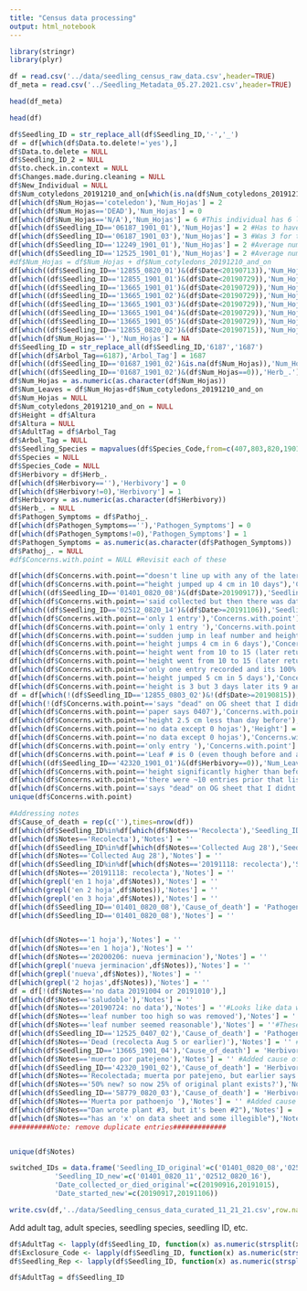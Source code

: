 ```yaml
---
title: "Census data processing"
output: html_notebook
---
```


```r
library(stringr)
library(plyr)
```

```r
df = read.csv('../data/seedling_census_raw_data.csv',header=TRUE)
df_meta = read.csv('../Seedling_Metadata_05.27.2021.csv',header=TRUE)
```

```r
head(df_meta)
```

```r
head(df)
```

```r
df$Seedling_ID = str_replace_all(df$Seedling_ID,'-','_')
df = df[which(df$Data.to.delete!='yes'),]
df$Data.to.delete = NULL
df$Seedling_ID_2 = NULL
df$to.check.in.context = NULL
df$Changes.made.during.cleaning = NULL
df$New_Individual = NULL
df$Num_cotyledons_20191210_and_on[which(is.na(df$Num_cotyledons_20191210_and_on))] = 0
df[which(df$Num_Hojas=='coteledon'),'Num_Hojas'] = 2
df[which(df$Num_Hojas=='DEAD'),'Num_Hojas'] = 0
df[which(df$Num_Hojas=='N/A'),'Num_Hojas'] = 6 #This individual has 6 leaves several days later, so looks like a missed entry
df[which(df$Seedling_ID=='06187_1901_01'),'Num_Hojas'] = 2 #Has to have been 2 (leaflets were orginally counted as leaves, but switched to leaves until collected)
df[which(df$Seedling_ID=='06187_1901_03'),'Num_Hojas'] = 3 #Was 3 for the rest of the time, so must have been 3
df[which(df$Seedling_ID=='12249_1901_01'),'Num_Hojas'] = 2 #Average number for similarly sized simarouba
df[which(df$Seedling_ID=='12525_1901_01'),'Num_Hojas'] = 2 #Average number for similarly sized simarouba
#df$Num_Hojas = df$Num_Hojas + df$Num_cotyledons_20191210_and_on
df[which((df$Seedling_ID=='12855_0820_01')&(df$Date<20190713)),'Num_Hojas'] = 0 #Germinating seedling that had 0 value for leaves for the next few timepoints
df[which((df$Seedling_ID=='12855_1901_01')&(df$Date<20190729)),'Num_Hojas'] = 3 #Was 3 thereafter, so was likely 3
df[which((df$Seedling_ID=='13665_1901_01')&(df$Date<20190729)),'Num_Hojas'] = 3 #Checked photo
df[which((df$Seedling_ID=='13665_1901_02')&(df$Date<20190729)),'Num_Hojas'] = 2 #Checked photo
df[which((df$Seedling_ID=='13665_1901_03')&(df$Date<20190729)),'Num_Hojas'] = 1 #Average for similarly sized seedlings
df[which((df$Seedling_ID=='13665_1901_04')&(df$Date<20190729)),'Num_Hojas'] = 1 #Checked photo
df[which((df$Seedling_ID=='13665_1901_05')&(df$Date<20190729)),'Num_Hojas'] = 0 #Checked photo
df[which((df$Seedling_ID=='12855_0820_02')&(df$Date<20190715)),'Num_Hojas'] = 0 #Had 0 for several censuses after
df[which(df$Num_Hojas==''),'Num_Hojas'] = NA
df$Seedling_ID = str_replace_all(df$Seedling_ID,'6187','1687')
df[which(df$Arbol_Tag==6187),'Arbol_Tag'] = 1687
df[which((df$Seedling_ID=='01687_1901_02')&is.na(df$Num_Hojas)),'Num_Hojas'] = 2 #Likely first two leaves before being clipped
df[which((df$Seedling_ID=='01687_1901_02')&(df$Num_Hojas==0)),'Herb_.'] = 1 #Leaves clipped
df$Num_Hojas = as.numeric(as.character(df$Num_Hojas))
df$Num_Leaves = df$Num_Hojas+df$Num_cotyledons_20191210_and_on
df$Num_Hojas = NULL
df$Num_cotyledons_20191210_and_on = NULL
df$Height = df$Altura
df$Altura = NULL
df$AdultTag = df$Arbol_Tag
df$Arbol_Tag = NULL
df$Seedling_Species = mapvalues(df$Species_Code,from=c(407,803,820,1901),to=c('DG','HC','HT','SA'))
df$Species = NULL
df$Species_Code = NULL
df$Herbivory = df$Herb_.
df[which(df$Herbivory==''),'Herbivory'] = 0
df[which(df$Herbivory!=0),'Herbivory'] = 1
df$Herbivory = as.numeric(as.character(df$Herbivory))
df$Herb_. = NULL
df$Pathogen_Symptoms = df$Pathoj_.
df[which(df$Pathogen_Symptoms==''),'Pathogen_Symptoms'] = 0
df[which(df$Pathogen_Symptoms!=0),'Pathogen_Symptoms'] = 1
df$Pathogen_Symptoms = as.numeric(as.character(df$Pathogen_Symptoms))
df$Pathoj_. = NULL
#df$Concerns.with.point = NULL #Revisit each of these
```

```r
df[which(df$Concerns.with.point=="doesn't line up with any of the later points in terms of height"),'Concerns.with.point'] = '' #Germinating seedlings can sprout pretty quickly. Not an issue
df[which(df$Concerns.with.point=="height jumped up 4 cm in 10 days"),'Concerns.with.point'] = '' #Not unusual
df[which((df$Seedling_ID=='01401_0820_08')&(df$Date>20190917)),'Seedling_ID'] = '01401_0820_11'
df[which(df$Concerns.with.point=='said collected but then there was data afterwards'),'Concerns.with.point'] = ''
df[which((df$Seedling_ID=='02512_0820_14')&(df$Date>=20191106)),'Seedling_ID'] = '02512_0820_16'
df[which(df$Concerns.with.point=='only 1 entry'),'Concerns.with.point'] = ''#Actually many nore entries
df[which(df$Concerns.with.point=='only 1 entry '),'Concerns.with.point'] = ''#Must have died quickly
df[which(df$Concerns.with.point=='sudden jump in leaf number and height in 4 days; consistent for rest of entries for this point'),'Concerns.with.point'] = ''#Looks like it just finished germninating
df[which(df$Concerns.with.point=='height jumps 4 cm in 6 days'),'Concerns.with.point'] = ''#Finished germinating
df[which(df$Concerns.with.point=='height went from 10 to 15 (later returns to 10)'),'Height'] = 10#Looks like issue with data entry given overlapping issue with leaf count. Height should be 10
df[which(df$Concerns.with.point=='height went from 10 to 15 (later returns to 10)'),'Concerns.with.point'] = ''#Issue resolved in previous line
df[which(df$Concerns.with.point=='only one entry recorded and its 100% herbivory'),'Concerns.with.point'] = ''#New germination was eaten by an herbivore
df[which(df$Concerns.with.point=='height jumped 5 cm in 5 days'),'Concerns.with.point'] = ''#Finished germinating
df[which(df$Concerns.with.point=='height is 3 but 3 days later its 9 and stays that way'),'Concerns.with.point'] = ''#Finished germinating
df = df[which(!(df$Seedling_ID=='12855_0803_02')&!(df$Date>=20190815)),] #Additional data after the seedling died.
df[which(!(df$Concerns.with.point=='says "dead" on OG sheet that I didnt make but there is later data; deleted rest of "dead\' entries and moved into "deleted sheet"')),] #Additional data after the seedling died.
df[which(df$Concerns.with.point=='paper says 0407'),'Concerns.with.point'] = '' #Seems to have been sorted out
df[which(df$Concerns.with.point=='height 2.5 cm less than day before'),'Concerns.with.point'] = '' #Noise in measurement
df[which(df$Concerns.with.point=='no data except 0 hojas'),'Height'] = 0 #Looks like it was just starting to germinate
df[which(df$Concerns.with.point=='no data except 0 hojas'),'Concerns.with.point'] = '' #Looks like it was just starting to germinate
df[which(df$Concerns.with.point=='only entry '),'Concerns.with.point'] = '' #Looks like it was collected or died quickly
df[which(df$Concerns.with.point=='Leaf # is 0 (even though before and after its 2/3)'),'Concerns.with.point'] = '' #Plant must have recovered, but should check photos
df[which((df$Seedling_ID=='42320_1901_01')&(df$Herbivory==0)),'Num_Leaves'] = 2#Leaf number 1 once herbivory shows up, so should be 2 before
df[which(df$Concerns.with.point=='height significantly higher than before/after'),'Concerns.with.point'] = '' #Resolved
df[which(df$Concerns.with.point=='there were ~10 entries prior that listed the seedling as dead'),'Concerns.with.point'] = ''#No relevant growth data from deleted entries, so keeping the current ID
df[which(df$Concerns.with.point=='says "dead" on OG sheet that I didnt make but there is later data; deleted rest of "dead\' entries and moved into "deleted sheet"'),'Concerns.with.point'] = ''#No relevant growth data from deleted entries, so keeping the current ID
unique(df$Concerns.with.point)
```
```r
#Addressing notes
df$Cause_of_death = rep(c(''),times=nrow(df))
df[which(df$Seedling_ID%in%df[which(df$Notes=='Recolecta'),'Seedling_ID']),'Cause_of_death'] = 'Collected' #CHECK THESE
df[which(df$Notes=='Recolecta'),'Notes'] = ''
df[which(df$Seedling_ID%in%df[which(df$Notes=='Collected Aug 28'),'Seedling_ID']),'Cause_of_death'] = 'Collected'#CHECK THESE
df[which(df$Notes=='Collected Aug 28'),'Notes'] = ''
df[which(df$Seedling_ID%in%df[which(df$Notes=='20191118: recolecta'),'Seedling_ID']),'Cause_of_death'] = 'Collected'#CHECK THESE
df[which(df$Notes=='20191118: recolecta'),'Notes'] = ''
df[which(grepl('en 1 hoja',df$Notes)),'Notes'] = ''
df[which(grepl('en 2 hoja',df$Notes)),'Notes'] = ''
df[which(grepl('en 3 hoja',df$Notes)),'Notes'] = ''
df[which(df$Seedling_ID=='01401_0820_08'),'Cause_of_death'] = 'Pathogen'
df[which(df$Seedling_ID=='01401_0820_08'),'Notes'] = ''


df[which(df$Notes=='1 hoja'),'Notes'] = ''
df[which(df$Notes=='en 1 hoja'),'Notes'] = ''
df[which(df$Notes=='20200206: nueva jerminacion'),'Notes'] = ''
df[which(grepl('nueva jerminacion',df$Notes)),'Notes'] = ''
df[which(grepl('nueva',df$Notes)),'Notes'] = ''
df[which(grepl('2 hojas',df$Notes)),'Notes'] = ''
df = df[!(df$Notes=='no data 20191004 or 20191010'),]
df[which(df$Notes=='saludoble'),'Notes'] = ''
df[which(df$Notes=='20190724: no data'),'Notes'] = ''#Looks like data was eventually found
df[which(df$Notes=='leaf number too high so was removed'),'Notes'] = ''#These issues were fixed (Simaroubas for which leaflet # was counted instead of leafs)
df[which(df$Notes=='leaf number seemed reasonable'),'Notes'] = ''#These issues were fixed (Simaroubas for which leaflet # was counted instead of leafs)
df[which(df$Seedling_ID=='12525_0407_02'),'Cause_of_death'] = 'Pathogen'
df[which(df$Notes=='Dead (recolecta Aug 5 or earlier)'),'Notes'] = '' #Added cause of death
df[which(df$Seedling_ID=='13665_1901_04'),'Cause_of_death'] = 'Herbivory then Pathogen'
df[which(df$Notes=='muerto por patejeno'),'Notes'] = '' #Added cause of death
df[which(df$Seedling_ID=='42320_1901_02'),'Cause_of_death'] = 'Herbivory then Pathogen'
df[which(df$Notes=='Recolectada; muerta por patejeno, but earlier says by herbivory'),'Notes'] = ''#Added cause of death
df[which(df$Notes=='50% new? so now 25% of original plant exists?'),'Notes'] = ''#Herbivory is a boolean now, so this is irrelevant
df[which(df$Seedling_ID=='58779_0820_03'),'Cause_of_death'] = 'Herbivory then Pathogen'
df[which(df$Notes=='Muerta por pathoenjo '),'Notes'] = '' #Added cause of death
df[which(df$Notes=="Dan wrote plant #3, but it's been #2"),'Notes'] = ''#Resolved
df[which(df$Notes=="has an 'x' on data sheet and some illegible"),'Notes'] = ''#Resolved
##########Note: remove duplicate entries#############


unique(df$Notes)
```
```r
switched_IDs = data.frame('Seedling_ID_original'=c('01401_0820_08','02512_0820_14'),
           'Seedling_ID_new'=c('01401_0820_11','02512_0820_16'),
           'Date_collected_or_died_original'=c(20190916,20191015),
           'Date_started_new'=c(20190917,20191106))
```




```r
write.csv(df,'../data/Seedling_census_data_curated_11_21_21.csv',row.names=FALSE)
```
Add adult tag, adult species, seedling species, seedling ID, etc.
```r

df$AdultTag <- lapply(df$Seedling_ID, function(x) as.numeric(strsplit(x,'_')[[1]][1]))
df$Exclosure_Code <- lapply(df$Seedling_ID, function(x) as.numeric(strsplit(x,'_')[[1]][2]))
df$Seedling_Rep <- lapply(df$Seedling_ID, function(x) as.numeric(strsplit(x,'_')[[1]][3]))

df$AdultTag = df$Seedling_ID
```






